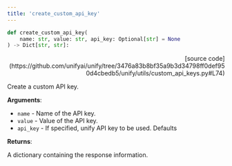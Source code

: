 ```yaml
---
title: 'create_custom_api_key'
---
```


```python
def create_custom_api_key(
    name: str, value: str, api_key: Optional[str] = None
) -> Dict[str, str]:
```

<p align="right">[source code](https://github.com/unifyai/unify/tree/3476a83b8bf35a9b3d34798ff0def950d4cbedb5/unify/utils/custom_api_keys.py#L74)</p>

Create a custom API key.

**Arguments**:

- `name` - Name of the API key.
- `value` - Value of the API key.
- `api_key` - If specified, unify API key to be used. Defaults



**Returns**:

A dictionary containing the response information.